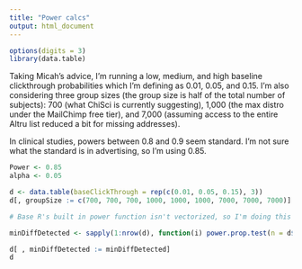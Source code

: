 ```yaml
---
title: "Power calcs"
output: html_document
---
```


```r
options(digits = 3)
library(data.table)
```
Taking Micah's advice, I'm running a low, medium, and high baseline clickthrough probabilities which I'm defining as 0.01, 0.05, and 0.15.  I'm also considering three group sizes (the group size is half of the total number of subjects):  700 (what ChiSci is currently suggesting), 1,000 (the max distro under the MailChimp free tier), and 7,000 (assuming access to the entire Altru list reduced a bit for missing addresses).

In clinical studies, powers between 0.8 and 0.9 seem standard.  I'm not sure what the standard is in advertising, so I'm using 0.85.

```r
Power <- 0.85
alpha <- 0.05

d <- data.table(baseClickThrough = rep(c(0.01, 0.05, 0.15), 3))
d[, groupSize := c(700, 700, 700, 1000, 1000, 1000, 7000, 7000, 7000)]

# Base R's built in power function isn't vectorized, so I'm doing this outside of the data table.  The code below computes the minimum difference in click through probability that can be detected at the given power and alpha.

minDiffDetected <- sapply(1:nrow(d), function(i) power.prop.test(n = d$groupSize[i], p1 = d$baseClickThrough[i], p2 = NULL, sig.leve = alpha, power = Power)$p2 - d$baseClickThrough[i])

d[ , minDiffDetected := minDiffDetected]
d
```
